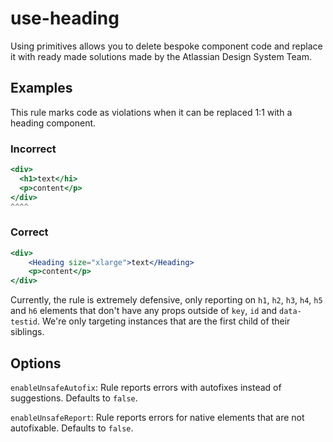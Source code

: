 # use-heading

Using primitives allows you to delete bespoke component code and replace it with ready made
solutions made by the Atlassian Design System Team.

## Examples

This rule marks code as violations when it can be replaced 1:1 with a heading component.

### Incorrect

```jsx
<div>
  <h1>text</hi>
  <p>content</p>
</div>
^^^^
```

### Correct

```jsx
<div>
	<Heading size="xlarge">text</Heading>
	<p>content</p>
</div>
```

Currently, the rule is extremely defensive, only reporting on `h1`, `h2`, `h3`, `h4`, `h5` and `h6`
elements that don't have any props outside of `key`, `id` and `data-testid`. We're only targeting
instances that are the first child of their siblings.

## Options

`enableUnsafeAutofix`: Rule reports errors with autofixes instead of suggestions. Defaults to
`false`.

`enableUnsafeReport`: Rule reports errors for native elements that are not autofixable. Defaults to
`false`.
